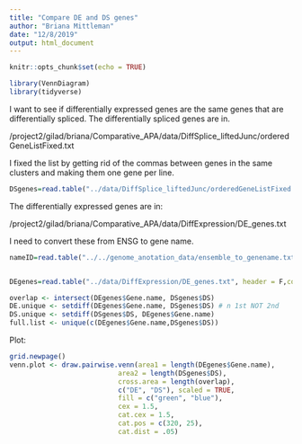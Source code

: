 ```yaml
---
title: "Compare DE and DS genes"
author: "Briana Mittleman"
date: "12/8/2019"
output: html_document
---
```


```r
knitr::opts_chunk$set(echo = TRUE)
```

```r
library(VennDiagram)
library(tidyverse)
```

I want to see if differentially expressed genes are the same genes that are differentially spliced. The differentially spliced genes are in.  

/project2/gilad/briana/Comparative_APA/data/DiffSplice_liftedJunc/orderedGeneListFixed.txt

I fixed the list by getting rid of the commas between genes in the same clusters and making them one gene per line. 

```r
DSgenes=read.table("../data/DiffSplice_liftedJunc/orderedGeneListFixed.txt",stringsAsFactors = F, col.names = "DS")
```


The differentially expressed genes are in:

/project2/gilad/briana/Comparative_APA/data/DiffExpression/DE_genes.txt

I need to convert these from ENSG to gene name.  

```r

nameID=read.table("../../genome_anotation_data/ensemble_to_genename.txt",sep="\t", header = T, stringsAsFactors = F)


DEgenes=read.table("../data/DiffExpression/DE_genes.txt", header = F,col.names = c("Gene_stable_ID"),stringsAsFactors = F) %>% inner_join(nameID, by="Gene_stable_ID") %>% dplyr::select(Gene.name)
```


```r
overlap <- intersect(DEgenes$Gene.name, DSgenes$DS) 
DE.unique <- setdiff(DEgenes$Gene.name, DSgenes$DS) # n 1st NOT 2nd
DS.unique <- setdiff(DSgenes$DS, DEgenes$Gene.name)
full.list <- unique(c(DEgenes$Gene.name,DSgenes$DS))
```

Plot: 

```r
grid.newpage()
venn.plot <- draw.pairwise.venn(area1 = length(DEgenes$Gene.name),
                           area2 = length(DSgenes$DS),
                           cross.area = length(overlap),
                           c("DE", "DS"), scaled = TRUE,
                           fill = c("green", "blue"),
                           cex = 1.5,
                           cat.cex = 1.5,
                           cat.pos = c(320, 25),
                           cat.dist = .05) 
```

